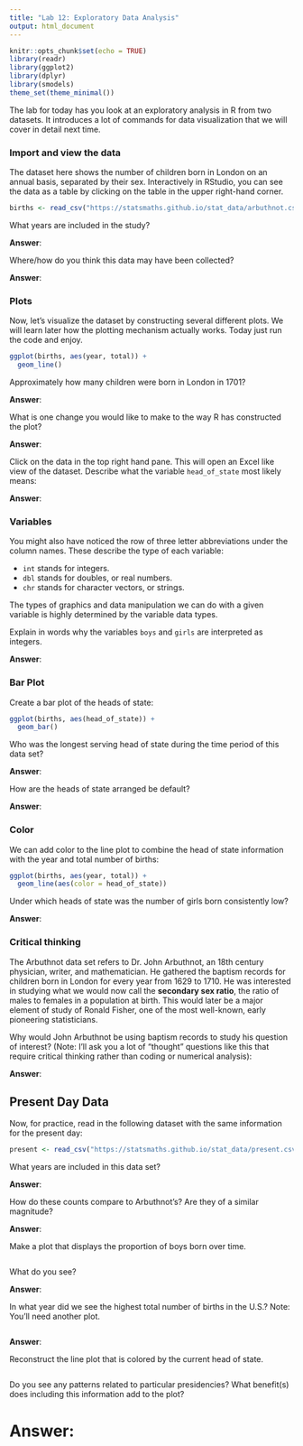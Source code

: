 ```yaml
---
title: "Lab 12: Exploratory Data Analysis"
output: html_document
---
```


```r
knitr::opts_chunk$set(echo = TRUE)
library(readr)
library(ggplot2)
library(dplyr)
library(smodels)
theme_set(theme_minimal())
```

The lab for today has you look at an exploratory analysis in R from two datasets.
It introduces a lot of commands for data visualization that we will cover in
detail next time.

### Import and view the data

The dataset here shows the number of children born in London on an annual
basis, separated by their sex. Interactively in RStudio, you can see the data
as a table by clicking on the table in the upper right-hand corner.


```r
births <- read_csv("https://statsmaths.github.io/stat_data/arbuthnot.csv")
```

What years are included in the study?

**Answer**:

Where/how do you think this data may have been collected?

**Answer**:

### Plots

Now, let's visualize the dataset by constructing several different plots. We
will learn later how the plotting mechanism actually works. Today just run the
code and enjoy.

```r
ggplot(births, aes(year, total)) +
  geom_line()
```

Approximately how many children were born in London in 1701?

**Answer**:

What is one change you would like to make to the way R has constructed the
plot?

**Answer**:


Click on the data in the top right hand pane. This will open an Excel
like view of the dataset. Describe what the variable `head_of_state` most
likely means:

**Answer**:

### Variables

You might also have noticed the row of three letter abbreviations under
the column names. These describe the type of each variable:

- `int` stands for integers.
- `dbl` stands for doubles, or real numbers.
- `chr` stands for character vectors, or strings.

The types of graphics and data manipulation we can do with a given
variable is highly determined by the variable data types.

Explain in words why the variables `boys` and `girls` are interpreted as
integers.

**Answer**:

### Bar Plot

Create a bar plot of the heads of state:

```r
ggplot(births, aes(head_of_state)) +
  geom_bar()
```

Who was the longest serving head of state during the time period of this
data set?

**Answer**:

How are the heads of state arranged be default?

**Answer**:

### Color

We can add color to the line plot to combine the head of state
information with the year and total number of births:

```r
ggplot(births, aes(year, total)) +
  geom_line(aes(color = head_of_state))
```

Under which heads of state was the number of girls born consistently low?

**Answer**:

### Critical thinking

The Arbuthnot data set refers to Dr. John Arbuthnot,
an 18th century physician, writer, and mathematician. He gathered the
baptism records for children born in London for every year from 1629 to
1710. He was interested in studying what we would now call the **secondary
sex ratio**, the ratio of males to females in a population at birth. This
would later be a major element of study of Ronald Fisher, one of the most
well-known, early pioneering statisticians.

Why would John Arbuthnot be using baptism records to study his question of
interest? (Note: I'll ask you a lot of "thought" questions like this that
require critical thinking rather than coding or numerical analysis):

**Answer**:

## Present Day Data

Now, for practice, read in the following dataset with the same
information for the present day:

```r
present <- read_csv("https://statsmaths.github.io/stat_data/present.csv")
```

What years are included in this data set?

**Answer**:

How do these counts compare to Arbuthnot's? Are they of a similar
magnitude?

**Answer**:

Make a plot that displays the proportion of boys born over time.

```r

```

What do you see?

**Answer**:

In what year did we see the highest total number of births in the U.S.?
Note: You'll need another plot.

```r

```

**Answer**:

Reconstruct the line plot that is colored by the current head of state.

```r

```

Do you see any patterns related to particular presidencies? What benefit(s)
does including this information add to the plot?

# Answer:

